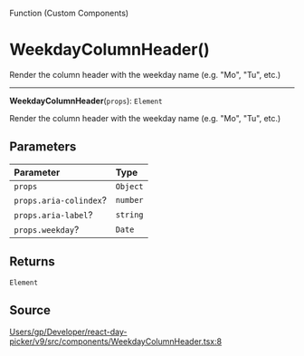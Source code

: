 <SectionTitle>Function (Custom Components)</SectionTitle>

# WeekdayColumnHeader()

<Description>
Render the column header with the weekday name (e.g. "Mo", "Tu", etc.)
</Description>

---

<a id="undefined" name="undefined"></a>

<SignatureMemberIdentifier>**WeekdayColumnHeader**(`props`): `Element`</SignatureMemberIdentifier>

Render the column header with the weekday name (e.g. "Mo", "Tu", etc.)

## Parameters

| Parameter | Type |
| :------ | :------ |
| `props` | `Object` |
| `props.aria-colindex`? | `number` |
| `props.aria-label`? | `string` |
| `props.weekday`? | `Date` |

## Returns

`Element`

## Source

[Users/gp/Developer/react-day-picker/v9/src/components/WeekdayColumnHeader.tsx:8](https://github.com/gpbl/react-day-picker/blob/next/src/components/WeekdayColumnHeader.tsx#L8)
